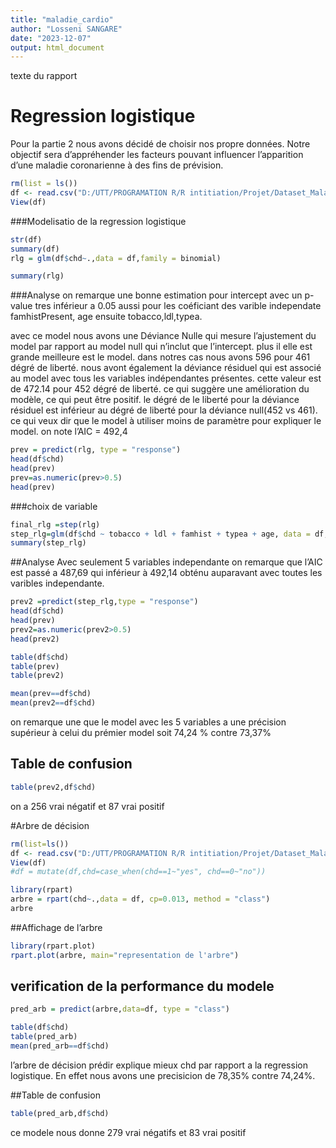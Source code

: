 ```yaml
---
title: "maladie_cardio"
author: "Losseni SANGARE"
date: "2023-12-07"
output: html_document
---
```

texte du rapport

# Regression logistique
Pour la partie 2 nous avons décidé de choisir nos propre données. Notre objectif sera d'appréhender les facteurs pouvant influencer l'apparition d'une maladie coronarienne à des fins de prévision.
```r
rm(list = ls())
df <- read.csv("D:/UTT/PROGRAMATION R/R intitiation/Projet/Dataset_Maladie_Cadiovasculaire.txt", row.names=1, sep=";")
View(df)

```


###Modelisatio de la regression logistique
```r
str(df)
summary(df)
rlg = glm(df$chd~.,data = df,family = binomial)
```


```r
summary(rlg)
```

###Analyse
on remarque une bonne estimation pour intercept avec un p-value tres inférieur a 0.05 aussi pour les coéficiant des varible independate famhistPresent, age ensuite tobacco,ldl,typea.

avec ce model nous avons une Déviance Nulle qui mesure l'ajustement du model par rapport au model null qui n'inclut que l'intercept. plus il elle est grande meilleure est le model. dans notres cas nous avons 596 pour 461 dégré de liberté.
nous avont également la déviance résiduel qui est associé au model avec tous les variables indépendantes présentes.
cette valeur est de 472.14 pour 452 dégré de liberté. ce qui suggère une amélioration du modèle, ce qui peut être positif.
le dégré de le liberté pour la déviance résiduel est inférieur au dégré de liberté pour la déviance null(452 vs 461). ce qui veux dir que le model à utiliser moins de paramètre pour expliquer le model.
on note l'AIC = 492,4

```r
prev = predict(rlg, type = "response")
head(df$chd)
head(prev)
prev=as.numeric(prev>0.5)
head(prev)
```

###choix de variable
```r
final_rlg =step(rlg)
step_rlg=glm(df$chd ~ tobacco + ldl + famhist + typea + age, data = df,family=binomial)
summary(step_rlg)
```

##Analyse
Avec seulement 5 variables independante on remarque que l'AIC est passé a 487,69 qui inférieur à 492,14 obténu auparavant avec toutes les varibles independante.

```r
prev2 =predict(step_rlg,type = "response")
head(df$chd)
head(prev)
prev2=as.numeric(prev2>0.5)
head(prev2)
```

```r
table(df$chd)
table(prev)
table(prev2)

mean(prev==df$chd)
mean(prev2==df$chd)
```

on remarque une que le model avec les 5 variables a une précision supérieur à celui du prémier model soit 74,24 % contre 73,37%

## Table de confusion
```r
table(prev2,df$chd)
```
on a 256 vrai négatif et 87 vrai positif


#Arbre de décision

```r
rm(list=ls())
df <- read.csv("D:/UTT/PROGRAMATION R/R intitiation/Projet/Dataset_Maladie_Cadiovasculaire.txt", row.names=1, sep=";")
View(df)
#df = mutate(df,chd=case_when(chd==1~"yes", chd==0~"no"))

library(rpart)
arbre = rpart(chd~.,data = df, cp=0.013, method = "class")
arbre
```

##Affichage de l'arbre

```r
library(rpart.plot)
rpart.plot(arbre, main="representation de l'arbre")
```

## verification de la performance du modele

```r
pred_arb = predict(arbre,data=df, type = "class")

table(df$chd)
table(pred_arb)
mean(pred_arb==df$chd)
```

l'arbre de décision prédir explique mieux chd par rapport a la regression logistique. En effet nous avons une precisicion de 78,35% contre 74,24%.

##Table de confusion

```r
table(pred_arb,df$chd)
```

ce modele nous donne 279 vrai négatifs et 83 vrai positif


